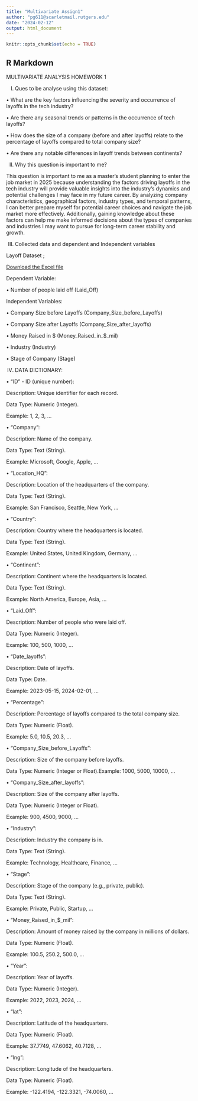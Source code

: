 ---
title: "Multivariate Assign1"
author: "pg611@scarletmail.rutgers.edu"
date: "2024-02-12"
output: html_document
---

```{r setup, include=FALSE}
knitr::opts_chunk$set(echo = TRUE)
```

## R Markdown

MULTIVARIATE ANALYSIS HOMEWORK 1





I.	Ques to be analyse using this dataset: 





•	What are the key factors influencing the severity and occurrence of layoffs in the tech industry?


•	Are there any seasonal trends or patterns in the occurrence of tech layoffs?


•	How does the size of a company (before and after layoffs) relate to the percentage of layoffs compared to total company size?


•	Are there any notable differences in layoff trends between continents?








II.	Why this question is important to me?


This question is important to me as a master's student planning to enter the job market in 2025 because understanding the factors driving layoffs in the tech industry will provide valuable insights into the industry's dynamics and potential challenges I may face in my future career. By analyzing company characteristics, geographical factors, industry types, and temporal patterns, I can better prepare myself for potential career choices and navigate the job market more effectively. Additionally, gaining knowledge about these factors can help me make informed decisions about the types of companies and industries I may want to pursue for long-term career stability and growth.








III.	Collected data and dependent and Independent variables

Layoff Dataset ;

[Download the Excel file](./Layoff Dataset.xlsx)




Dependent Variable:

•	Number of people laid off (Laid_Off)





Independent Variables:

•	Company Size before Layoffs (Company_Size_before_Layoffs)

•	Company Size after Layoffs (Company_Size_after_layoffs)

•	Money Raised in $ (Money_Raised_in_$_mil)

•	Industry (Industry)

•	Stage of Company (Stage)









IV.	DATA DICTIONARY:

•	"ID" - ID (unique number):

Description: Unique identifier for each record.

Data Type: Numeric (Integer).

Example: 1, 2, 3, ...



•	"Company":

Description: Name of the company.

Data Type: Text (String).

Example: Microsoft, Google, Apple, ...



•	"Location_HQ":

Description: Location of the headquarters of the company.

Data Type: Text (String).

Example: San Francisco, Seattle, New York, ...



•	"Country":

Description: Country where the headquarters is located.

Data Type: Text (String).

Example: United States, United Kingdom, Germany, ...



•	"Continent":

Description: Continent where the headquarters is located.

Data Type: Text (String).

Example: North America, Europe, Asia, ...



•	"Laid_Off":

Description: Number of people who were laid off.

Data Type: Numeric (Integer).

Example: 100, 500, 1000, ...


•	"Date_layoffs":

Description: Date of layoffs.

Data Type: Date.

Example: 2023-05-15, 2024-02-01, ...



•	"Percentage":

Description: Percentage of layoffs compared to the total company size.

Data Type: Numeric (Float).

Example: 5.0, 10.5, 20.3, ...



•	"Company_Size_before_Layoffs":

Description: Size of the company before layoffs.

Data Type: Numeric (Integer or Float).Example: 1000, 5000, 10000, ...




•	"Company_Size_after_layoffs":

Description: Size of the company after layoffs.

Data Type: Numeric (Integer or Float).

Example: 900, 4500, 9000, ...



•	"Industry":

Description: Industry the company is in.

Data Type: Text (String).

Example: Technology, Healthcare, Finance, ...



•	"Stage":

Description: Stage of the company (e.g., private, public).

Data Type: Text (String).

Example: Private, Public, Startup, ...



•	"Money_Raised_in_$_mil":

Description: Amount of money raised by the company in millions of dollars.

Data Type: Numeric (Float).

Example: 100.5, 250.2, 500.0, ...



•	"Year":

Description: Year of layoffs.

Data Type: Numeric (Integer).

Example: 2022, 2023, 2024, ...



•	"lat":

Description: Latitude of the headquarters.

Data Type: Numeric (Float).

Example: 37.7749, 47.6062, 40.7128, ...



•	"lng":

Description: Longitude of the headquarters.

Data Type: Numeric (Float).

Example: -122.4194, -122.3321, -74.0060, ...



```{r cars}

```


```{r pressure, echo=FALSE}

```

